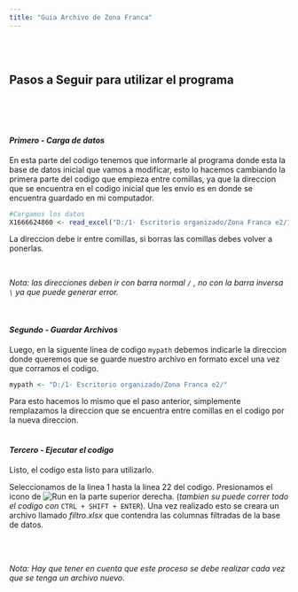 ```yaml
---
title: "Guia Archivo de Zona Franca"
---
```


</br>
</br>

## Pasos a Seguir para utilizar el programa
</br>
</br>
</br>

#### *Primero - Carga de datos*

En esta parte del codigo tenemos que informarle al programa donde esta la base de datos inicial que vamos a modificar, esto lo hacemos cambiando la primera parte del codigo que empieza entre comillas, ya que la direccion que se encuentra en el codigo inicial que les envio es en donde se encuentra guardado en mi computador.

```r
#Cargamos los datos
X1666624860 <- read_excel("D:/1- Escritorio organizado/Zona Franca e2/1666624860.xlsx", sheet = "Data")

```

La direccion debe ir entre comillas, si borras las comillas debes volver a ponerlas.

</br>

*Nota: las direcciones deben ir con barra normal `/` , no con la barra inversa `\` ya que puede generar error.* 

</br>

#### *Segundo - Guardar Archivos*

Luego, en la siguente linea de codigo `mypath` debemos indicarle la direccion donde queremos que se guarde nuestro archivo en formato excel una vez que corramos el codigo.

```r
mypath <- "D:/1- Escritorio organizado/Zona Franca e2/"
```

Para esto hacemos lo mismo que el paso anterior, simplemente remplazamos la direccion que se encuentra entre comillas en el codigo por la nueva direccion. 
</br>
</br>

#### *Tercero - Ejecutar el codigo*

Listo, el codigo esta listo para utilizarlo. 

Seleccionamos de la linea 1 hasta la linea 22 del codigo.
Presionamos el icono de ![Run](D:\Descargass\Untitled (2).png) en la parte superior derecha. (*tambien su puede correr todo el codigo con* `CTRL + SHIFT + ENTER`). Una vez realizado esto se creara un archivo llamado *filtro.xlsx* que contendra las columnas filtradas de la base de datos.

</br>
</br>

*Nota: Hay que tener en cuenta que este proceso se debe realizar cada vez que se tenga un archivo nuevo.* 
</br>
</br>
</br>
</br>
</br>
</br>
